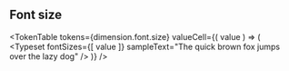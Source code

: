 
<Meta title="Design Tokens|Font size" />

## Font size

<TokenTable
    tokens={dimension.font.size}
    valueCell={( value ) => (
        <Typeset
            fontSizes={[ value ]}
            sampleText="The quick brown fox jumps over the lazy dog"
        />
    )}
/>
